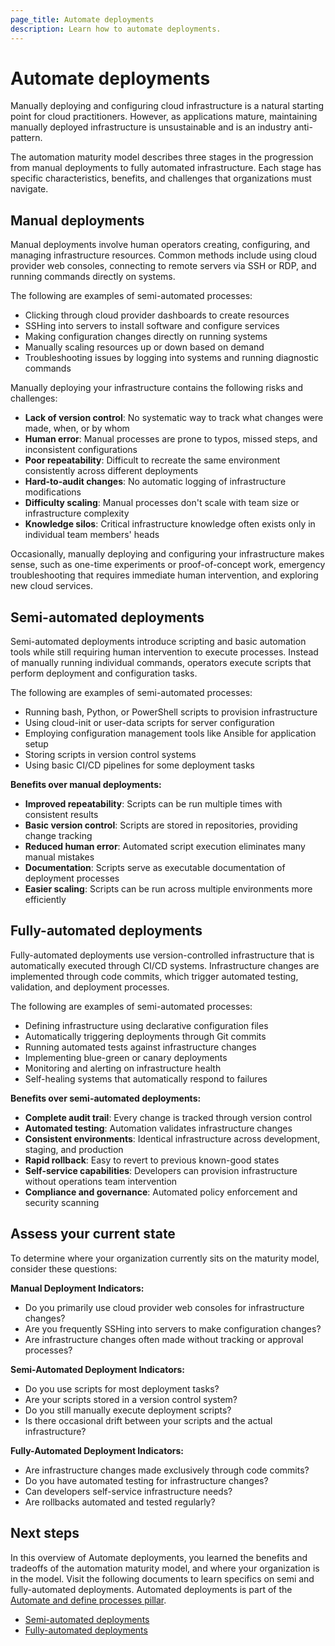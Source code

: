 ```yaml
---
page_title: Automate deployments
description: Learn how to automate deployments.
---
```


# Automate deployments

Manually deploying and configuring cloud infrastructure is a natural starting point for cloud practitioners. However, as applications mature, maintaining manually deployed infrastructure is unsustainable and is an industry anti-pattern.

The automation maturity model describes three stages in the progression from manual deployments to fully automated infrastructure. Each stage has specific characteristics, benefits, and challenges that organizations must navigate.

## Manual deployments

Manual deployments involve human operators creating, configuring, and managing infrastructure resources. Common methods include using cloud provider web consoles, connecting to remote servers via SSH or RDP, and running commands directly on systems.

The following are examples of semi-automated processes:

- Clicking through cloud provider dashboards to create resources
- SSHing into servers to install software and configure services
- Making configuration changes directly on running systems
- Manually scaling resources up or down based on demand
- Troubleshooting issues by logging into systems and running diagnostic commands

Manually deploying your infrastructure contains the following risks and challenges:

- **Lack of version control**: No systematic way to track what changes were made, when, or by whom
- **Human error**: Manual processes are prone to typos, missed steps, and inconsistent configurations
- **Poor repeatability**: Difficult to recreate the same environment consistently across different deployments
- **Hard-to-audit changes**: No automatic logging of infrastructure modifications
- **Difficulty scaling**: Manual processes don't scale with team size or infrastructure complexity
- **Knowledge silos**: Critical infrastructure knowledge often exists only in individual team members' heads

Occasionally, manually deploying and configuring your infrastructure makes sense, such as one-time experiments or proof-of-concept work, emergency troubleshooting that requires immediate human intervention, and exploring new cloud services.

## Semi-automated deployments

Semi-automated deployments introduce scripting and basic automation tools while still requiring human intervention to execute processes. Instead of manually running individual commands, operators execute scripts that perform deployment and configuration tasks.

The following are examples of semi-automated processes:

- Running bash, Python, or PowerShell scripts to provision infrastructure
- Using cloud-init or user-data scripts for server configuration
- Employing configuration management tools like Ansible for application setup
- Storing scripts in version control systems
- Using basic CI/CD pipelines for some deployment tasks

**Benefits over manual deployments:**
- **Improved repeatability**: Scripts can be run multiple times with consistent results
- **Basic version control**: Scripts are stored in repositories, providing change tracking
- **Reduced human error**: Automated script execution eliminates many manual mistakes
- **Documentation**: Scripts serve as executable documentation of deployment processes
- **Easier scaling**: Scripts can be run across multiple environments more efficiently

## Fully-automated deployments

Fully-automated deployments use version-controlled infrastructure that is automatically executed through CI/CD systems. Infrastructure changes are implemented through code commits, which trigger automated testing, validation, and deployment processes.

The following are examples of semi-automated processes:

- Defining infrastructure using declarative configuration files
- Automatically triggering deployments through Git commits
- Running automated tests against infrastructure changes
- Implementing blue-green or canary deployments
- Monitoring and alerting on infrastructure health
- Self-healing systems that automatically respond to failures

**Benefits over semi-automated deployments:**
- **Complete audit trail**: Every change is tracked through version control
- **Automated testing**: Automation validates infrastructure changes
- **Consistent environments**: Identical infrastructure across development, staging, and production
- **Rapid rollback**: Easy to revert to previous known-good states
- **Self-service capabilities**: Developers can provision infrastructure without operations team intervention
- **Compliance and governance**: Automated policy enforcement and security scanning

## Assess your current state

To determine where your organization currently sits on the maturity model, consider these questions:

**Manual Deployment Indicators:**
- Do you primarily use cloud provider web consoles for infrastructure changes?
- Are you frequently SSHing into servers to make configuration changes?
- Are infrastructure changes often made without tracking or approval processes?

**Semi-Automated Deployment Indicators:**
- Do you use scripts for most deployment tasks?
- Are your scripts stored in a version control system?
- Do you still manually execute deployment scripts?
- Is there occasional drift between your scripts and the actual infrastructure?

**Fully-Automated Deployment Indicators:**
- Are infrastructure changes made exclusively through code commits?
- Do you have automated testing for infrastructure changes?
- Can developers self-service infrastructure needs?
- Are rollbacks automated and tested regularly?

## Next steps

In this overview of Automate deployments, you learned the benefits and tradeoffs of the automation maturity model, and where your organization is in the model. Visit the following documents to learn specifics on semi and fully-automated deployments. Automated deployments is part of the [Automate and define processes pillar](/well-architected-framework/automate-and-define-processes).

- [Semi-automated deployments](/well-architected-framework/automate-and-define-processes/develop-and-deploy/automate-deployments/semi-automate)
- [Fully-automated deployments](/well-architected-framework/automate-and-define-processes/develop-and-deploy/automate-deployments/fully-automate)
